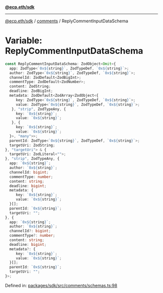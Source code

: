 [**@ecp.eth/sdk**](../../index.mdx)

***

[@ecp.eth/sdk](/sdk-reference/index.mdx) / [comments](/sdk-reference/comments/index.mdx) / ReplyCommentInputDataSchema

# Variable: ReplyCommentInputDataSchema

```ts
const ReplyCommentInputDataSchema: ZodObject<Omit<{
  app: ZodType<`0x${string}`, ZodTypeDef, `0x${string}`>;
  author: ZodType<`0x${string}`, ZodTypeDef, `0x${string}`>;
  channelId: ZodDefault<ZodBigInt>;
  commentType: ZodDefault<ZodNumber>;
  content: ZodString;
  deadline: ZodBigInt;
  metadata: ZodDefault<ZodArray<ZodObject<{
     key: ZodType<`0x${string}`, ZodTypeDef, `0x${string}`>;
     value: ZodType<`0x${string}`, ZodTypeDef, `0x${string}`>;
   }, "strip", ZodTypeAny, {
     key: `0x${string}`;
     value: `0x${string}`;
   }, {
     key: `0x${string}`;
     value: `0x${string}`;
  }>, "many">>;
  parentId: ZodType<`0x${string}`, ZodTypeDef, `0x${string}`>;
  targetUri: ZodString;
}, "targetUri"> & {
  targetUri: ZodLiteral<"">;
}, "strip", ZodTypeAny, {
  app: `0x${string}`;
  author: `0x${string}`;
  channelId: bigint;
  commentType: number;
  content: string;
  deadline: bigint;
  metadata: {
     key: `0x${string}`;
     value: `0x${string}`;
  }[];
  parentId: `0x${string}`;
  targetUri: "";
}, {
  app: `0x${string}`;
  author: `0x${string}`;
  channelId?: bigint;
  commentType?: number;
  content: string;
  deadline: bigint;
  metadata?: {
     key: `0x${string}`;
     value: `0x${string}`;
  }[];
  parentId: `0x${string}`;
  targetUri: "";
}>;
```

Defined in: [packages/sdk/src/comments/schemas.ts:98](https://github.com/ecp-eth/comments-monorepo/blob/main/packages/sdk/src/comments/schemas.ts#L98)
